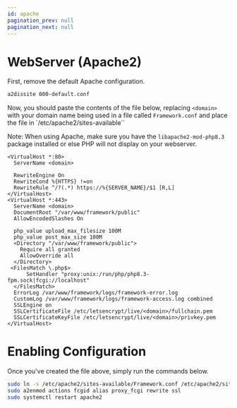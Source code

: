 ```yaml
---
id: apache
pagination_prev: null
pagination_next: null
---
```


# WebServer (Apache2)

First, remove the default Apache configuration.

```bash
a2dissite 000-default.conf
```

Now, you should paste the contents of the file below, replacing `<domain>` with your domain name being used in a file called `Framework.conf` and place the file in `/etc/apache2/sites-available``

Note: When using Apache, make sure you have the `libapache2-mod-php8.3` package installed or else PHP will not display on your webserver.

```text
<VirtualHost *:80>
  ServerName <domain>

  RewriteEngine On
  RewriteCond %{HTTPS} !=on
  RewriteRule ^/?(.*) https://%{SERVER_NAME}/$1 [R,L]
</VirtualHost>
<VirtualHost *:443>
  ServerName <domain>
  DocumentRoot "/var/www/framework/public"
  AllowEncodedSlashes On

  php_value upload_max_filesize 100M
  php_value post_max_size 100M
  <Directory "/var/www/framework/public">
    Require all granted
    AllowOverride all
  </Directory>
 <FilesMatch \.php$>
      SetHandler "proxy:unix:/run/php/php8.3-fpm.sock|fcgi://localhost"
  </FilesMatch>
  ErrorLog /var/www/framework/logs/framework-error.log
  CustomLog /var/www/framework/logs/framework-access.log combined
  SSLEngine on
  SSLCertificateFile /etc/letsencrypt/live/<domain>/fullchain.pem
  SSLCertificateKeyFile /etc/letsencrypt/live/<domain>/privkey.pem
</VirtualHost>
```
# Enabling Configuration
Once you've created the file above, simply run the commands below.

```bash
sudo ln -s /etc/apache2/sites-available/Framework.conf /etc/apache2/sites-enabled/Framework.conf
sudo a2enmod actions fcgid alias proxy_fcgi rewrite ssl
sudo systemctl restart apache2
```
